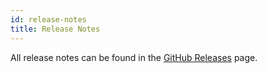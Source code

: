 ```yaml
---
id: release-notes
title: Release Notes
---
```


All release notes can be found in the [GitHub Releases](https://github.com/supabase/storage-api/releases) page.
